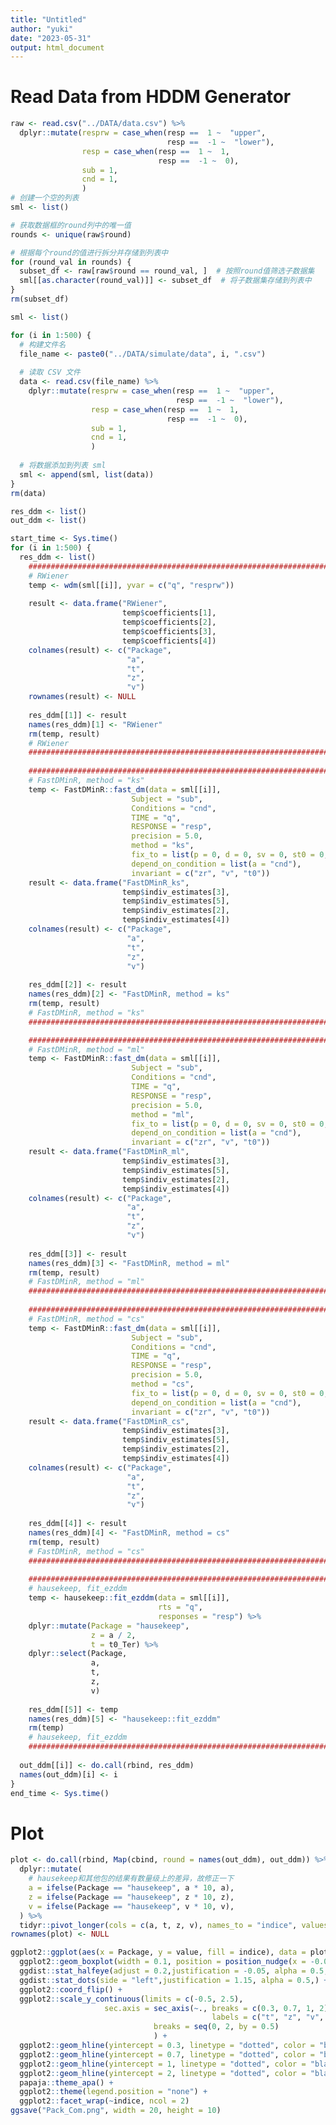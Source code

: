 ```yaml
---
title: "Untitled"
author: "yuki"
date: "2023-05-31"
output: html_document
---
```

# Read Data from HDDM Generator
```r
raw <- read.csv("../DATA/data.csv") %>%
  dplyr::mutate(resprw = case_when(resp ==  1 ~  "upper",
                                   resp ==  -1 ~  "lower"),
                resp = case_when(resp ==  1 ~  1,
                                 resp ==  -1 ~  0),
                sub = 1,
                cnd = 1,
                )
# 创建一个空的列表
sml <- list()

# 获取数据框的round列中的唯一值
rounds <- unique(raw$round)

# 根据每个round的值进行拆分并存储到列表中
for (round_val in rounds) {
  subset_df <- raw[raw$round == round_val, ]  # 按照round值筛选子数据集
  sml[[as.character(round_val)]] <- subset_df  # 将子数据集存储到列表中
}
rm(subset_df)
```

```r
sml <- list()

for (i in 1:500) {
  # 构建文件名
  file_name <- paste0("../DATA/simulate/data", i, ".csv")
  
  # 读取 CSV 文件
  data <- read.csv(file_name) %>%
    dplyr::mutate(resprw = case_when(resp ==  1 ~  "upper",
                                     resp ==  -1 ~  "lower"),
                  resp = case_when(resp ==  1 ~  1,
                                   resp ==  -1 ~  0),
                  sub = 1,
                  cnd = 1,
                  )
  
  # 将数据添加到列表 sml
  sml <- append(sml, list(data))
}
rm(data)
```


```r
res_ddm <- list()
out_ddm <- list()
```

```r
start_time <- Sys.time()
for (i in 1:500) {
  res_ddm <- list()
    ##############################################################################
    # RWiener
    temp <- wdm(sml[[i]], yvar = c("q", "resprw"))
  
    result <- data.frame("RWiener",
                         temp$coefficients[1],
                         temp$coefficients[2],
                         temp$coefficients[3],
                         temp$coefficients[4])
    colnames(result) <- c("Package",
                          "a",
                          "t",
                          "z",
                          "v")
    rownames(result) <- NULL
  
    res_ddm[[1]] <- result
    names(res_ddm)[1] <- "RWiener"
    rm(temp, result)
    # RWiener
    ##############################################################################
  
    ##############################################################################
    # FastDMinR, method = "ks"
    temp <- FastDMinR::fast_dm(data = sml[[i]],            
                           Subject = "sub",
                           Conditions = "cnd",
                           TIME = "q",
                           RESPONSE = "resp",
                           precision = 5.0,
                           method = "ks",
                           fix_to = list(p = 0, d = 0, sv = 0, st0 = 0, szr = 0),
                           depend_on_condition = list(a = "cnd"),
                           invariant = c("zr", "v", "t0"))
    result <- data.frame("FastDMinR_ks",
                         temp$indiv_estimates[3],
                         temp$indiv_estimates[5],
                         temp$indiv_estimates[2],
                         temp$indiv_estimates[4])
    colnames(result) <- c("Package",
                          "a",
                          "t",
                          "z",
                          "v")
    
    res_ddm[[2]] <- result
    names(res_ddm)[2] <- "FastDMinR, method = ks"
    rm(temp, result)
    # FastDMinR, method = "ks"
    ##############################################################################

    ##############################################################################
    # FastDMinR, method = "ml"
    temp <- FastDMinR::fast_dm(data = sml[[i]],            
                           Subject = "sub",
                           Conditions = "cnd",
                           TIME = "q",
                           RESPONSE = "resp",
                           precision = 5.0,
                           method = "ml",
                           fix_to = list(p = 0, d = 0, sv = 0, st0 = 0, szr = 0),
                           depend_on_condition = list(a = "cnd"),
                           invariant = c("zr", "v", "t0"))
    result <- data.frame("FastDMinR_ml",
                         temp$indiv_estimates[3],
                         temp$indiv_estimates[5],
                         temp$indiv_estimates[2],
                         temp$indiv_estimates[4])
    colnames(result) <- c("Package",
                          "a",
                          "t",
                          "z",
                          "v")
    
    res_ddm[[3]] <- result
    names(res_ddm)[3] <- "FastDMinR, method = ml"
    rm(temp, result)
    # FastDMinR, method = "ml"
    ##############################################################################
   
    ##############################################################################
    # FastDMinR, method = "cs"
    temp <- FastDMinR::fast_dm(data = sml[[i]],            
                           Subject = "sub",
                           Conditions = "cnd",
                           TIME = "q",
                           RESPONSE = "resp",
                           precision = 5.0,
                           method = "cs",
                           fix_to = list(p = 0, d = 0, sv = 0, st0 = 0, szr = 0),
                           depend_on_condition = list(a = "cnd"),
                           invariant = c("zr", "v", "t0"))
    result <- data.frame("FastDMinR_cs",
                         temp$indiv_estimates[3],
                         temp$indiv_estimates[5],
                         temp$indiv_estimates[2],
                         temp$indiv_estimates[4])
    colnames(result) <- c("Package",
                          "a",
                          "t",
                          "z",
                          "v")
    
    res_ddm[[4]] <- result
    names(res_ddm)[4] <- "FastDMinR, method = cs"
    rm(temp, result)
    # FastDMinR, method = "cs"
    ##############################################################################  
    
    ##############################################################################  
    # hausekeep, fit_ezddm
    temp <- hausekeep::fit_ezddm(data = sml[[i]],
                                 rts = "q",
                                 responses = "resp") %>%
    dplyr::mutate(Package = "hausekeep",
                  z = a / 2,
                  t = t0_Ter) %>%
    dplyr::select(Package,
                  a,
                  t,
                  z,
                  v)
  
    res_ddm[[5]] <- temp
    names(res_ddm)[5] <- "hausekeep::fit_ezddm"
    rm(temp)
    # hausekeep, fit_ezddm
    ##############################################################################  
  
  out_ddm[[i]] <- do.call(rbind, res_ddm) 
  names(out_ddm)[i] <- i
}
end_time <- Sys.time()
```
# Plot
```r
plot <- do.call(rbind, Map(cbind, round = names(out_ddm), out_ddm)) %>%
  dplyr::mutate(
    # hausekeep和其他包的结果有数量级上的差异，故修正一下
    a = ifelse(Package == "hausekeep", a * 10, a),
    z = ifelse(Package == "hausekeep", z * 10, z),
    v = ifelse(Package == "hausekeep", v * 10, v),
  ) %>%
  tidyr::pivot_longer(cols = c(a, t, z, v), names_to = "indice", values_to = "value") 
rownames(plot) <- NULL
```

```r
ggplot2::ggplot(aes(x = Package, y = value, fill = indice), data = plot) +
  ggplot2::geom_boxplot(width = 0.1, position = position_nudge(x = -0.05), alpha = 0.5, outlier.color = NA, color = "grey") + 
  ggdist::stat_halfeye(adjust = 0.2,justification = -0.05, alpha = 0.5, width = 0.5, .width = 0, point_colour = NA,) +
  ggdist::stat_dots(side = "left",justification = 1.15, alpha = 0.5,) + 
  ggplot2::coord_flip() +
  ggplot2::scale_y_continuous(limits = c(-0.5, 2.5),
                     sec.axis = sec_axis(~., breaks = c(0.3, 0.7, 1, 2),
                                             labels = c("t", "z", "v", "a")), # nolint
                                breaks = seq(0, 2, by = 0.5)
                                ) +
  ggplot2::geom_hline(yintercept = 0.3, linetype = "dotted", color = "black", size = 1, alpha = 0.5) + # nolint
  ggplot2::geom_hline(yintercept = 0.7, linetype = "dotted", color = "black", size = 1, alpha = 0.5) + # nolint
  ggplot2::geom_hline(yintercept = 1, linetype = "dotted", color = "black", size = 1, alpha = 0.5) + # nolint
  ggplot2::geom_hline(yintercept = 2, linetype = "dotted", color = "black", size = 1, alpha = 0.5) + # nolint
  papaja::theme_apa() +
  ggplot2::theme(legend.position = "none") +
  ggplot2::facet_wrap(~indice, ncol = 2) 
ggsave("Pack_Com.png", width = 20, height = 10)
```

